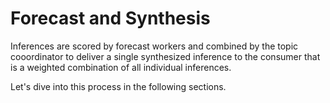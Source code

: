 # Forecast and Synthesis

Inferences are scored by forecast workers and combined by the topic cooordinator to deliver a single synthesized inference to the consumer that is a weighted combination of all individual inferences. 

Let's dive into this process in the following sections.